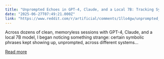 ```yaml
---
title: "Unprompted Echoes in GPT-4, Claude, and a Local 7B: Tracking Symbolic Drift Without Memory"
date: "2025-06-27T07:49:21.000Z"
link: "https://www.reddit.com/r/artificial/comments/1llo4gw/unprompted_echoes_in_gpt4_claude_and_a_local_7b/"
---
```


Across dozens of clean, memoryless sessions with GPT-4, Claude, and a local 7B model, I began noticing something strange: certain symbolic phrases kept showing up, unprompted, across different systems...

[Read more](https://www.reddit.com/r/artificial/comments/1llo4gw/unprompted_echoes_in_gpt4_claude_and_a_local_7b/)
